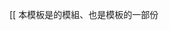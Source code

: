 <includeonly><onlyinclude>[[</onlyinclude></includeonly><noinclude>
本模板是{{tl|進制}}的模組、也是{{tl|進制}}模板的一部份
</noinclude>